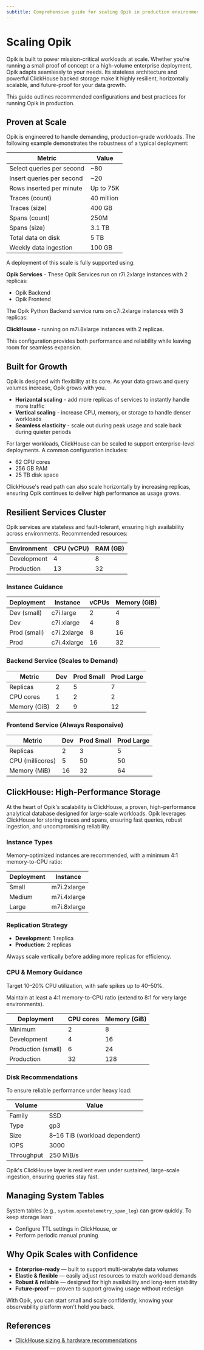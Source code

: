```yaml
---
subtitle: Comprehensive guide for scaling Opik in production environments
---
```


# Scaling Opik

Opik is built to power mission-critical workloads at scale. Whether you're running a small proof of concept or a high-volume enterprise deployment, Opik adapts seamlessly to your needs. Its stateless architecture and powerful ClickHouse backed storage make it highly resilient, horizontally scalable, and future-proof for your data growth.

This guide outlines recommended configurations and best practices for running Opik in production.

## Proven at Scale

Opik is engineered to handle demanding, production-grade workloads. The following example demonstrates the robustness of a typical deployment:

| Metric | Value |
|--------|-------|
| Select queries per second | ~80 |
| Insert queries per second | ~20 |
| Rows inserted per minute | Up to 75K |
| Traces (count) | 40 million |
| Traces (size) | 400 GB |
| Spans (count) | 250M  |
| Spans (size) | 3.1 TB |
| Total data on disk | 5 TB |
| Weekly data ingestion | 100 GB |

A deployment of this scale is fully supported using:

**Opik Services** - 
  These Opik Services run on r7i.2xlarge instances with 2 replicas:
  - Opik Backend
  - Opik Frontend
  
  The Opik Python Backend service runs on c7i.2xlarge instances with 3 replicas:

**ClickHouse** - running on m7i.8xlarge instances with 2 replicas.

This configuration provides both performance and reliability while leaving room for seamless expansion.

## Built for Growth

Opik is designed with flexibility at its core. As your data grows and query volumes increase, Opik grows with you.

- **Horizontal scaling** - add more replicas of services to instantly handle more traffic
- **Vertical scaling** - increase CPU, memory, or storage to handle denser workloads  
- **Seamless elasticity** - scale out during peak usage and scale back during quieter periods

For larger workloads, ClickHouse can be scaled to support enterprise-level deployments. A common configuration includes:

- 62 CPU cores
- 256 GB RAM
- 25 TB disk space

ClickHouse's read path can also scale horizontally by increasing replicas, ensuring Opik continues to deliver high performance as usage grows.

## Resilient Services Cluster

Opik services are stateless and fault-tolerant, ensuring high availability across environments. Recommended resources:

| Environment | CPU (vCPU) | RAM (GB) |
|-------------|------------|----------|
| Development | 4 | 8 |
| Production | 13 | 32 |

### Instance Guidance

| Deployment | Instance | vCPUs | Memory (GiB) |
|------------|----------|-------|--------------|
| Dev (small) | c7i.large | 2 | 4 |
| Dev | c7i.xlarge | 4 | 8 |
| Prod (small) | c7i.2xlarge | 8 | 16 |
| Prod | c7i.4xlarge | 16 | 32 |

### Backend Service (Scales to Demand)

| Metric | Dev | Prod Small | Prod Large |
|--------|-----|------------|------------|
| Replicas | 2 | 5 | 7 |
| CPU cores | 1 | 2 | 2 |
| Memory (GiB) | 2 | 9 | 12 |

### Frontend Service (Always Responsive)

| Metric | Dev | Prod Small | Prod Large |
|--------|-----|------------|------------|
| Replicas | 2 | 3 | 5 |
| CPU (millicores) | 5 | 50 | 50 |
| Memory (MiB) | 16 | 32 | 64 |

## ClickHouse: High-Performance Storage

At the heart of Opik's scalability is ClickHouse, a proven, high-performance analytical database designed for large-scale workloads. Opik leverages ClickHouse for storing traces and spans, ensuring fast queries, robust ingestion, and uncompromising reliability.

### Instance Types

Memory-optimized instances are recommended, with a minimum 4:1 memory-to-CPU ratio:

| Deployment | Instance |
|------------|----------|
| Small | m7i.2xlarge |
| Medium | m7i.4xlarge |
| Large | m7i.8xlarge |

### Replication Strategy

- **Development**: 1 replica
- **Production**: 2 replicas

Always scale vertically before adding more replicas for efficiency.

### CPU & Memory Guidance

Target 10–20% CPU utilization, with safe spikes up to 40–50%.

Maintain at least a 4:1 memory-to-CPU ratio (extend to 8:1 for very large environments).

| Deployment | CPU cores | Memory (GiB) |
|------------|-----------|--------------|
| Minimum | 2 | 8 |
| Development | 4 | 16 |
| Production (small) | 6 | 24 |
| Production | 32 | 128 |

### Disk Recommendations

To ensure reliable performance under heavy load:

| Volume | Value |
|--------|-------|
| Family | SSD |
| Type | gp3 |
| Size | 8–16 TiB (workload dependent) |
| IOPS | 3000 |
| Throughput | 250 MiB/s |

Opik's ClickHouse layer is resilient even under sustained, large-scale ingestion, ensuring queries stay fast.

## Managing System Tables

System tables (e.g., `system.opentelemetry_span_log`) can grow quickly. To keep storage lean:

- Configure TTL settings in ClickHouse, or
- Perform periodic manual pruning

## Why Opik Scales with Confidence

- **Enterprise-ready** — built to support multi-terabyte data volumes
- **Elastic & flexible** — easily adjust resources to match workload demands
- **Robust & reliable** — designed for high availability and long-term stability
- **Future-proof** — proven to support growing usage without redesign

With Opik, you can start small and scale confidently, knowing your observability platform won't hold you back.

## References

- [ClickHouse sizing & hardware recommendations](https://clickhouse.com/docs/guides/sizing-and-hardware-recommendations)
